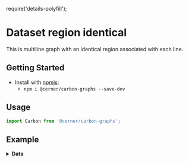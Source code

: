 require('details-polyfill');

# Dataset region identical

This is multiline graph with an identical region associated with each line.


## Getting Started

- Install with [npmjs](https://www.npmjs.com):
  - `npm i @cerner/carbon-graphs --save-dev`

## Usage
```js
import Carbon from '@cerner/carbon-graphs';
```

## Example
<LineGraph />

<details>
<summary style={{fontSize: 24 }}>
<b>Data</b>
</summary>

### Graph Config object
<GraphConfig />

### Data object
#### Dataset 1
<DataObject1 />

#### Dataset 8
<DataObject2 />

#### Dataset 9
<DataObject3 />
</details>
